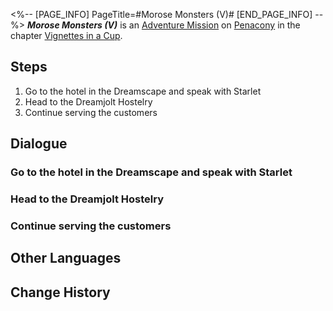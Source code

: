 <%-- [PAGE_INFO]
PageTitle=#Morose Monsters (V)#
[END_PAGE_INFO] --%>
{{Stub|Dialogue.}}
{{Mission Infobox
|id            = 8021105
|title         = 
|image         = <!--Mission Morose Monsters (V).png-->
|type          = Adventure
|event_name    = 
|chapter       = Vignettes in a Cup
|requirements  = [[Adventure Mission]] ''[[Morose Monsters (IV)]]'' completed
|summary       = <!--official mission summary from Fate's Atlas-->
|characters    = Starlet; Trailblazer
|startLocation = [[Penacony]] - [[The Reverie (Dreamscape)]]
|world         = Penacony
|area          = The Reverie (Dreamscape)
|prev          = Morose Monsters (IV)
|next          = Morose Monsters (VI)
|exp           = 150
|credits       = 30000
|stellarJade   = 10
|other         = {{Card List|Traveler's Guide*4; Lost Crystal*3}}
}}
'''''Morose Monsters (V)''''' is an [[Adventure Mission]] on [[Penacony]] in the chapter [[Vignettes in a Cup]].

==Steps==
# Go to the hotel in the Dreamscape and speak with Starlet
# Head to the Dreamjolt Hostelry
# Continue serving the customers

<!--
==Gameplay Notes==

--><!--
==Trial Character==

-->
==Dialogue==
{{Stub Dialogue}}
===Go to the hotel in the Dreamscape and speak with Starlet===
{{Mission Description|type=adventure|location=<!--to be added-->|Siobhan, the manager of Dreamjolt Hostelry, offers you an assignment to temporarily take over the job of drinksmith.<br />Starlet has prepared a space used for simulations, hoping to show you how the monsters are surviving. Go and hear what it has to say.}}
{{Dialogue Start}}
:{{tx}}
{{Dialogue End}}

===Head to the Dreamjolt Hostelry===
{{Mission Description|type=adventure|location=<!--to be added-->|update|Siobhan, the manager of Dreamjolt Hostelry, offered you an assignment to temporarily take over the job of drinksmith.<br />Time to get back in business.}}
{{Dialogue Start}}
:{{tx}}
{{Dialogue End}}

===Continue serving the customers===
{{Mission Description|type=adventure|location=<!--to be added-->|update|Siobhan, the manager of Dreamjolt Hostelry, offered you an assignment to temporarily take over the job of drinksmith.<br />Let's continue serving the customers.}}
{{Dialogue Start}}
:{{tx}}
{{Dialogue End}}

==Other Languages==
{{Other Languages
|en   = Morose Monsters (V)
|zhs  = 忧伤的怪物们·其五
|zht  = 憂傷的怪物們•其五
|ja   = 悲しき化け物たち・5
|ko   = 우울한 몬스터들•5
|es   = Monstruos melancólicos&nbsp;V
|fr   = Monstres moroses (V)
|ru   = Опечаленные монстры V
|th   = เหล่ามอนสเตอร์ที่เศร้าโศก 5
|vi   = Quái Vật Buồn 5
|de   = Melancholische Monster (Teil 5)
|id   = Para Monster yang Bersedih 5
|pt   = Monstros Taciturnos (V)
}}

==Change History==
{{Change History|2.1}}

